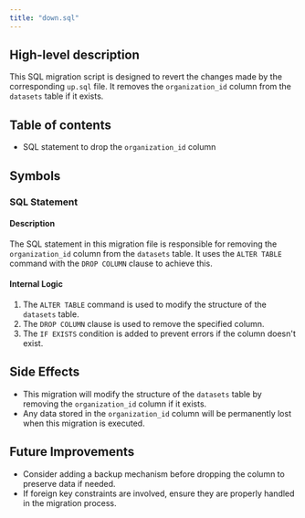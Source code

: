 ```yaml
---
title: "down.sql"
---
```


## High-level description
This SQL migration script is designed to revert the changes made by the corresponding `up.sql` file. It removes the `organization_id` column from the `datasets` table if it exists.

## Table of contents
- SQL statement to drop the `organization_id` column

## Symbols

### SQL Statement
#### Description
The SQL statement in this migration file is responsible for removing the `organization_id` column from the `datasets` table. It uses the `ALTER TABLE` command with the `DROP COLUMN` clause to achieve this.

#### Internal Logic
1. The `ALTER TABLE` command is used to modify the structure of the `datasets` table.
2. The `DROP COLUMN` clause is used to remove the specified column.
3. The `IF EXISTS` condition is added to prevent errors if the column doesn't exist.

## Side Effects
- This migration will modify the structure of the `datasets` table by removing the `organization_id` column if it exists.
- Any data stored in the `organization_id` column will be permanently lost when this migration is executed.

## Future Improvements
- Consider adding a backup mechanism before dropping the column to preserve data if needed.
- If foreign key constraints are involved, ensure they are properly handled in the migration process.